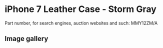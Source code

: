 
# iPhone 7 Leather Case - Storm Gray

Part number, for search engines, auction websites and such: MMY12ZM/A

## Image gallery

<div style={{ width: "768px" }}>
  <GalleryComponent
    images={[
      {
        original: "/everysource/MMY12.png",
        thumbnail: "/everypreview/MMY12.png",
      },
      {
        original: "/everysource/MMY12_AV1_GOLD.png",
        thumbnail: "/everypreview/MMY12_AV1_GOLD.png",
      },
      {
        original: "/everysource/MMY12_AV1_JET_BLACK.png",
        thumbnail: "/everypreview/MMY12_AV1_JET_BLACK.png",
      },
      {
        original: "/everysource/MMY12_AV1_RED.png",
        thumbnail: "/everypreview/MMY12_AV1_RED.png",
      },
      {
        original: "/everysource/MMY12_AV1_SILVER.png",
        thumbnail: "/everypreview/MMY12_AV1_SILVER.png",
      },
      {
        original: "/everysource/MMY12_AV2.png",
        thumbnail: "/everypreview/MMY12_AV2.png",
      }
    ]}
  />
</div>